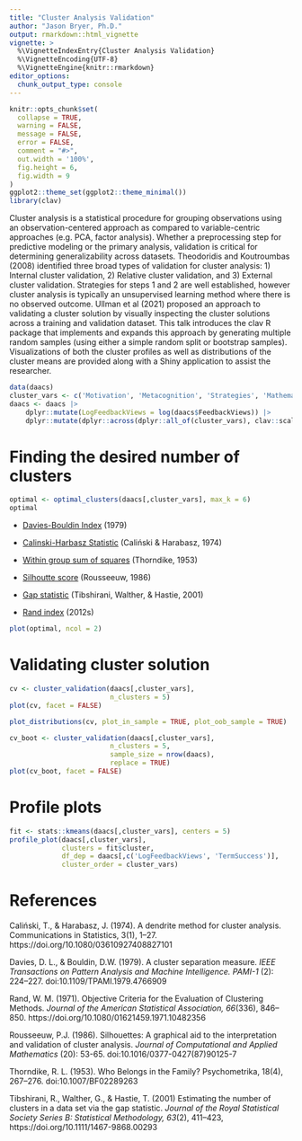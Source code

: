 ```yaml
---
title: "Cluster Analysis Validation"
author: "Jason Bryer, Ph.D."
output: rmarkdown::html_vignette
vignette: >
  %\VignetteIndexEntry{Cluster Analysis Validation}
  %\VignetteEncoding{UTF-8}
  %\VignetteEngine{knitr::rmarkdown}
editor_options: 
  chunk_output_type: console
---
```


```r
knitr::opts_chunk$set(
  collapse = TRUE,
  warning = FALSE,
  message = FALSE,
  error = FALSE,
  comment = "#>",
  out.width = '100%',
  fig.height = 6,
  fig.width = 9
)
ggplot2::theme_set(ggplot2::theme_minimal())
library(clav)
```


Cluster analysis is a statistical procedure for grouping observations using an observation-centered approach as compared to variable-centric approaches (e.g. PCA, factor analysis). Whether a preprocessing step for predictive modeling or the primary analysis, validation is critical for determining generalizability across datasets. Theodoridis and Koutroumbas (2008) identified three broad types of validation for cluster analysis: 1) Internal cluster validation, 2) Relative cluster validation, and 3) External cluster validation. Strategies for steps 1 and 2 are well established, however cluster analysis is typically an unsupervised learning method where there is no observed outcome. Ullman et al (2021) proposed an approach to validating a cluster solution by visually inspecting the cluster solutions across a training and validation dataset. This talk introduces the clav R package that implements and expands this approach by generating multiple random samples (using either a simple random split or bootstrap samples). Visualizations of both the cluster profiles as well as distributions of the cluster means are provided along with a Shiny application to assist the researcher.


```r
data(daacs)
cluster_vars <- c('Motivation', 'Metacognition', 'Strategies', 'Mathematics', 'Reading', 'Writing')
daacs <- daacs |>
	dplyr::mutate(LogFeedbackViews = log(daacs$FeedbackViews)) |>
	dplyr::mutate(dplyr::across(dplyr::all_of(cluster_vars), clav::scale_this))
```


# Finding the desired number of clusters

```r
optimal <- optimal_clusters(daacs[,cluster_vars], max_k = 6)
optimal
```

* [Davies-Bouldin Index](https://ieeexplore.ieee.org/document/4766909) (1979)

* [Calinski-Harbasz Statistic](https://www.tandfonline.com/doi/abs/10.1080/03610927408827101) (Caliński & Harabasz, 1974)

* [Within group sum of squares](https://www.cambridge.org/core/journals/psychometrika/article/abs/who-belongs-in-the-family/5270D9B37A258A06C7CE7C0A528145F5) (Thorndike, 1953)

* [Silhoutte score](https://www.sciencedirect.com/science/article/pii/0377042787901257?via%3Dihub) (Rousseeuw, 1986)

* [Gap statistic](https://academic.oup.com/jrsssb/article-abstract/63/2/411/7083348?redirectedFrom=fulltext&login=false) (Tibshirani, Walther, & Hastie, 2001)

* [Rand index](https://www.tandfonline.com/doi/abs/10.1080/01621459.1971.10482356) (2012s)



```r
plot(optimal, ncol = 2)
```

# Validating cluster solution


```r
cv <- cluster_validation(daacs[,cluster_vars],
						 n_clusters = 5)
plot(cv, facet = FALSE)
```

```r
plot_distributions(cv, plot_in_sample = TRUE, plot_oob_sample = TRUE)
```

```r
cv_boot <- cluster_validation(daacs[,cluster_vars],
						 n_clusters = 5,
						 sample_size = nrow(daacs),
						 replace = TRUE)
plot(cv_boot, facet = FALSE)
```


# Profile plots

```r
fit <- stats::kmeans(daacs[,cluster_vars], centers = 5)
profile_plot(daacs[,cluster_vars],
			 clusters = fit$cluster,
			 df_dep = daacs[,c('LogFeedbackViews', 'TermSuccess')],
			 cluster_order = cluster_vars)
```


# References

Caliński, T., & Harabasz, J. (1974). A dendrite method for cluster analysis. Communications in Statistics, 3(1), 1–27. https://doi.org/10.1080/03610927408827101

Davies, D. L., & Bouldin, D.W. (1979). A cluster separation measure. *IEEE Transactions on Pattern Analysis and Machine Intelligence. PAMI-1* (2): 224–227. doi:10.1109/TPAMI.1979.4766909

Rand, W. M. (1971). Objective Criteria for the Evaluation of Clustering Methods. *Journal of the American Statistical Association, 66*(336), 846–850. https://doi.org/10.1080/01621459.1971.10482356

Rousseeuw, P.J. (1986). Silhouettes: A graphical aid to the interpretation and validation of cluster analysis. *Journal of Computational and Applied Mathematics* (20): 53-65. doi:10.1016/0377-0427(87)90125-7

Thorndike, R. L. (1953). Who Belongs in the Family? Psychometrika, 18(4), 267–276. doi:10.1007/BF02289263

Tibshirani, R., Walther, G., & Hastie, T. (2001) Estimating the number of clusters in a data set via the gap statistic. *Journal of the Royal Statistical Society Series B: Statistical Methodology, 63*(2), 411–423, https://doi.org/10.1111/1467-9868.00293
